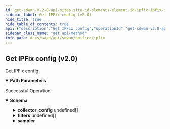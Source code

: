 ```yaml
---
id: get-sdwan-v-2-0-api-sites-site-id-elements-element-id-ipfix-ipfix-id
sidebar_label: Get IPFix config (v2.0)
hide_title: true
hide_table_of_contents: true
api: {"description":"Get IPFix config","operationId":"get-sdwan-v2.0-api-sites-site_id-elements-element_id-ipfix-ipfix_id","parameters":[{"description":"Site Id","in":"path","name":"site_id","required":true,"schema":{"description":"Site Id","type":"string"}},{"description":"Element Id","in":"path","name":"element_id","required":true,"schema":{"description":"Element Id","type":"string"}},{"description":"Ipfix Id","in":"path","name":"ipfix_id","required":true,"schema":{"description":"Ipfix Id","type":"string"}}],"responses":{"200":{"content":{"application/json":{"schema":{"properties":{"collector_config":{"description":"Collector Config: Valid Size(max = 4, error = IPFIX_CONFIG_INVALID_COLLECTOR_CONFIG: Maximum 4 collectors can be configured, min = 1) ","items":{"properties":{"host":{"description":"Host","type":"string"},"host_port":{"description":"Host Port","format":"int32","type":"integer"},"ipfixcollectorcontext_id":{"description":"Ipfixcollectorcontext Id","type":"string"},"max_message_size":{"description":"Max Message Size","format":"int32","type":"integer"},"protocol":{"description":"Protocol","enum":["tcp","udp"],"type":"string"}}},"type":"array"},"description":{"description":"Description: Size(max = 1024, error = DESCRIPTION_EXCEEDS_LIMIT: Description length exceeds limit, min = 0) ","type":"string"},"export_cache_timeout":{"description":"Export Cache Timeout: Range(max = 600L, error = IPFIX_INVALID_EXPORT_CACHE_TIMEOUT: Export cache timeout should be in range 10-600, min = 10L) ","type":"integer"},"filters":{"description":"Filters: Valid Size(max = 8, error = IPFIX_FILTERS_MAX_SIZE: Maximum 8 filters can be configured, min = 0) ","items":{"properties":{"app_def_ids":{"description":"App Def Ids","items":{"description":"App Def Ids","type":"string"},"type":"array"},"dst_ports":{"description":"Dst Ports","items":{"properties":{"end":{"description":"End: Range(max = 65535L, error = APPDEF_CONFIG_INVALID_PORT_RANGE: Port number must be between 1 and 65535, min = 1L) ","type":"string"},"start":{"description":"Start: Range(max = 65535L, error = APPDEF_CONFIG_INVALID_PORT_RANGE: Port number must be between 1 and 65535, min = 1L) ","type":"string"}}},"type":"array"},"dst_prefixes_id":{"description":"Dst Prefixes Id","type":"string"},"ipfixfiltercontext_ids":{"description":"Ipfixfiltercontext Ids","items":{"description":"Ipfixfiltercontext Ids","type":"string"},"type":"array"},"priority_traffic_types":{"description":"Priority Traffic Types","items":{"description":"Priority Traffic Types","enum":["P1_Video","P1_Audio","P1_Xact","P1_Bulk","P2_Video","P2_Audio","P2_Xact","P2_Bulk","P3_Video","P3_Audio","P3_Xact","P3_Bulk","P4_Video","P4_Audio","P4_Xact","P4_Bulk"],"type":"string"},"type":"array"},"protocols":{"description":"Protocols","items":{"description":"Protocols","enum":["tcp","udp","ospf","ipv6","is-is-over-ipv4","ipv6-nonxt","etherip","ipv6-icmp","igmp","udplite","ipv6-opts","icmp","esp","crtp","ipip","eigrp","egp","gre","l2tpv3","sctp","ip-in-ip","rsvp","pim","scps","mpls-in-ip","ah","vrrp","ipv6-route","igp","ipv6-frag"],"type":"string"},"type":"array"},"rtp_transport_type":{"description":"Rtp Transport Type","enum":["audio","video"],"type":"string"},"src_ports":{"description":"Src Ports","items":{"properties":{"end":{"description":"End: Range(max = 65535L, error = APPDEF_CONFIG_INVALID_PORT_RANGE: Port number must be between 1 and 65535, min = 1L) ","type":"string"},"start":{"description":"Start: Range(max = 65535L, error = APPDEF_CONFIG_INVALID_PORT_RANGE: Port number must be between 1 and 65535, min = 1L) ","type":"string"}}},"type":"array"},"src_prefixes_id":{"description":"Src Prefixes Id","type":"string"},"wan_path_direction":{"description":"Wan Path Direction","enum":["lan_to_wan","wan_to_lan"],"type":"string"}}},"type":"array"},"id":{"description":"Id","type":"string"},"ipfixprofile_id":{"description":"Ipfixprofile Id: NotNull(error = IPFIX_CONFIG_PROFILE_ID_REQUIRED: IPFix profile id required) ","type":"string"},"ipfixtemplate_id":{"description":"Ipfixtemplate Id","type":"string"},"name":{"description":"Name: Required(error = NAME_REQD: Please provide resource name.) Size(max = 128, error = NAME_EXCEEDS_LIMIT: Name of the resource exceeds limit., min = 0) ","type":"string"},"sampler":{"description":"Sampler: Valid ","properties":{"algorithm":{"description":"Algorithm","enum":["time_based","none"],"type":"string"},"time_interval":{"description":"Time Interval","type":"integer"},"time_spacing":{"description":"Time Spacing","type":"integer"}}},"tags":{"description":"Tags: ListString(allowDuplicate = false, allowEmpty = true, allowNull = true, length = 1024, listMaxSize = 10, error = INVALID_TAG: Maximum 10 Unique tags of length 1024 each are allowed, noTrim = false, regex = [^,\\\\s]+, required = false) ","items":{"description":"Tags","type":"string"},"type":"array"}},"required":["ipfixprofile_id","name"]}}},"description":"Successful Operation"}},"tags":["IPFIX"],"method":"get","path":"/sdwan/v2.0/api/sites/{site_id}/elements/{element_id}/ipfix/{ipfix_id}","info":{"contact":{},"description":"List of APIs used to manage the IPFIX services.","title":"IPFIX","version":"Latest"},"postman":{"name":"Get IPFix config (v2.0)","description":{"content":"Get IPFix config","type":"text/plain"},"url":{"path":["sdwan","v2.0","api","sites",":site_id","elements",":element_id","ipfix",":ipfix_id"],"host":["{{baseUrl}}"],"query":[],"variable":[{"disabled":false,"description":{"content":"(Required) Site Id","type":"text/plain"},"type":"any","value":"","key":"site_id"},{"disabled":false,"description":{"content":"(Required) Element Id","type":"text/plain"},"type":"any","value":"","key":"element_id"},{"disabled":false,"description":{"content":"(Required) Ipfix Id","type":"text/plain"},"type":"any","value":"","key":"ipfix_id"}]},"header":[{"key":"Accept","value":"application/json"}],"method":"GET"}}
sidebar_class_name: "get api-method"
info_path: docs/sase/api/sdwan/unified/ipfix
---
```



## Get IPFix config (v2.0)



Get IPFix config

<details style={{"marginBottom":"1rem"}} data-collapsed={false} open={true}><summary style={{}}><strong>Path Parameters</strong></summary><div><ul><ParamsItem className={"paramsItem"} param={{"description":"Site Id","in":"path","name":"site_id","required":true,"schema":{"description":"Site Id","type":"string"}}}></ParamsItem><ParamsItem className={"paramsItem"} param={{"description":"Element Id","in":"path","name":"element_id","required":true,"schema":{"description":"Element Id","type":"string"}}}></ParamsItem><ParamsItem className={"paramsItem"} param={{"description":"Ipfix Id","in":"path","name":"ipfix_id","required":true,"schema":{"description":"Ipfix Id","type":"string"}}}></ParamsItem></ul></div></details><div><ApiTabs><TabItem label={"200"} value={"200"}><div>

Successful Operation

</div><div><MimeTabs groupId={"mime-type"}><TabItem label={"application/json"} value={"application/json"}><SchemaTabs groupId={"schema-tabs"}><TabItem label={"Schema"} value={"Schema"}><details style={{}} data-collapsed={false} open={true}><summary style={{"textAlign":"left"}}><strong>Schema</strong></summary><div style={{"textAlign":"left","marginLeft":"1rem"}}></div><ul style={{"marginLeft":"1rem"}}><SchemaItem collapsible={true} className={"schemaItem"}><details style={{}}><summary style={{}}><strong>collector_config</strong><span style={{"opacity":"0.6"}}> undefined[]</span></summary><div style={{"marginLeft":"1rem"}}><div style={{"marginTop":".5rem","marginBottom":".5rem"}}>

Collector Config: Valid Size(max = 4, error = IPFIX_CONFIG_INVALID_COLLECTOR_CONFIG: Maximum 4 collectors can be configured, min = 1) 

</div><SchemaItem collapsible={false} name={"host"} required={false} schemaDescription={"Host"} schemaName={"string"} qualifierMessage={undefined} defaultValue={undefined}></SchemaItem><SchemaItem collapsible={false} name={"host_port"} required={false} schemaDescription={"Host Port"} schemaName={"int32"} qualifierMessage={undefined} defaultValue={undefined}></SchemaItem><SchemaItem collapsible={false} name={"ipfixcollectorcontext_id"} required={false} schemaDescription={"Ipfixcollectorcontext Id"} schemaName={"string"} qualifierMessage={undefined} defaultValue={undefined}></SchemaItem><SchemaItem collapsible={false} name={"max_message_size"} required={false} schemaDescription={"Max Message Size"} schemaName={"int32"} qualifierMessage={undefined} defaultValue={undefined}></SchemaItem><SchemaItem collapsible={false} name={"protocol"} required={false} schemaDescription={"Protocol"} schemaName={"string"} qualifierMessage={"**Possible values:** [`tcp`, `udp`]"} defaultValue={undefined}></SchemaItem></div></details></SchemaItem><SchemaItem collapsible={false} name={"description"} required={false} schemaDescription={"Description: Size(max = 1024, error = DESCRIPTION_EXCEEDS_LIMIT: Description length exceeds limit, min = 0) "} schemaName={"string"} qualifierMessage={undefined} defaultValue={undefined}></SchemaItem><SchemaItem collapsible={false} name={"export_cache_timeout"} required={false} schemaDescription={"Export Cache Timeout: Range(max = 600L, error = IPFIX_INVALID_EXPORT_CACHE_TIMEOUT: Export cache timeout should be in range 10-600, min = 10L) "} schemaName={"integer"} qualifierMessage={undefined} defaultValue={undefined}></SchemaItem><SchemaItem collapsible={true} className={"schemaItem"}><details style={{}}><summary style={{}}><strong>filters</strong><span style={{"opacity":"0.6"}}> undefined[]</span></summary><div style={{"marginLeft":"1rem"}}><div style={{"marginTop":".5rem","marginBottom":".5rem"}}>

Filters: Valid Size(max = 8, error = IPFIX_FILTERS_MAX_SIZE: Maximum 8 filters can be configured, min = 0) 

</div><SchemaItem collapsible={false} name={"app_def_ids"} required={false} schemaDescription={"App Def Ids"} schemaName={"string[]"} qualifierMessage={undefined} defaultValue={undefined}></SchemaItem><SchemaItem collapsible={true} className={"schemaItem"}><details style={{}}><summary style={{}}><strong>dst_ports</strong><span style={{"opacity":"0.6"}}> undefined[]</span></summary><div style={{"marginLeft":"1rem"}}><div style={{"marginTop":".5rem","marginBottom":".5rem"}}>

Dst Ports

</div><SchemaItem collapsible={false} name={"end"} required={false} schemaDescription={"End: Range(max = 65535L, error = APPDEF_CONFIG_INVALID_PORT_RANGE: Port number must be between 1 and 65535, min = 1L) "} schemaName={"string"} qualifierMessage={undefined} defaultValue={undefined}></SchemaItem><SchemaItem collapsible={false} name={"start"} required={false} schemaDescription={"Start: Range(max = 65535L, error = APPDEF_CONFIG_INVALID_PORT_RANGE: Port number must be between 1 and 65535, min = 1L) "} schemaName={"string"} qualifierMessage={undefined} defaultValue={undefined}></SchemaItem></div></details></SchemaItem><SchemaItem collapsible={false} name={"dst_prefixes_id"} required={false} schemaDescription={"Dst Prefixes Id"} schemaName={"string"} qualifierMessage={undefined} defaultValue={undefined}></SchemaItem><SchemaItem collapsible={false} name={"ipfixfiltercontext_ids"} required={false} schemaDescription={"Ipfixfiltercontext Ids"} schemaName={"string[]"} qualifierMessage={undefined} defaultValue={undefined}></SchemaItem><SchemaItem collapsible={false} name={"priority_traffic_types"} required={false} schemaDescription={"Priority Traffic Types"} schemaName={"string[]"} qualifierMessage={"**Possible values:** [`P1_Video`, `P1_Audio`, `P1_Xact`, `P1_Bulk`, `P2_Video`, `P2_Audio`, `P2_Xact`, `P2_Bulk`, `P3_Video`, `P3_Audio`, `P3_Xact`, `P3_Bulk`, `P4_Video`, `P4_Audio`, `P4_Xact`, `P4_Bulk`]"} defaultValue={undefined}></SchemaItem><SchemaItem collapsible={false} name={"protocols"} required={false} schemaDescription={"Protocols"} schemaName={"string[]"} qualifierMessage={"**Possible values:** [`tcp`, `udp`, `ospf`, `ipv6`, `is-is-over-ipv4`, `ipv6-nonxt`, `etherip`, `ipv6-icmp`, `igmp`, `udplite`, `ipv6-opts`, `icmp`, `esp`, `crtp`, `ipip`, `eigrp`, `egp`, `gre`, `l2tpv3`, `sctp`, `ip-in-ip`, `rsvp`, `pim`, `scps`, `mpls-in-ip`, `ah`, `vrrp`, `ipv6-route`, `igp`, `ipv6-frag`]"} defaultValue={undefined}></SchemaItem><SchemaItem collapsible={false} name={"rtp_transport_type"} required={false} schemaDescription={"Rtp Transport Type"} schemaName={"string"} qualifierMessage={"**Possible values:** [`audio`, `video`]"} defaultValue={undefined}></SchemaItem><SchemaItem collapsible={true} className={"schemaItem"}><details style={{}}><summary style={{}}><strong>src_ports</strong><span style={{"opacity":"0.6"}}> undefined[]</span></summary><div style={{"marginLeft":"1rem"}}><div style={{"marginTop":".5rem","marginBottom":".5rem"}}>

Src Ports

</div><SchemaItem collapsible={false} name={"end"} required={false} schemaDescription={"End: Range(max = 65535L, error = APPDEF_CONFIG_INVALID_PORT_RANGE: Port number must be between 1 and 65535, min = 1L) "} schemaName={"string"} qualifierMessage={undefined} defaultValue={undefined}></SchemaItem><SchemaItem collapsible={false} name={"start"} required={false} schemaDescription={"Start: Range(max = 65535L, error = APPDEF_CONFIG_INVALID_PORT_RANGE: Port number must be between 1 and 65535, min = 1L) "} schemaName={"string"} qualifierMessage={undefined} defaultValue={undefined}></SchemaItem></div></details></SchemaItem><SchemaItem collapsible={false} name={"src_prefixes_id"} required={false} schemaDescription={"Src Prefixes Id"} schemaName={"string"} qualifierMessage={undefined} defaultValue={undefined}></SchemaItem><SchemaItem collapsible={false} name={"wan_path_direction"} required={false} schemaDescription={"Wan Path Direction"} schemaName={"string"} qualifierMessage={"**Possible values:** [`lan_to_wan`, `wan_to_lan`]"} defaultValue={undefined}></SchemaItem></div></details></SchemaItem><SchemaItem collapsible={false} name={"id"} required={false} schemaDescription={"Id"} schemaName={"string"} qualifierMessage={undefined} defaultValue={undefined}></SchemaItem><SchemaItem collapsible={false} name={"ipfixprofile_id"} required={false} schemaDescription={"Ipfixprofile Id: NotNull(error = IPFIX_CONFIG_PROFILE_ID_REQUIRED: IPFix profile id required) "} schemaName={"string"} qualifierMessage={undefined} defaultValue={undefined}></SchemaItem><SchemaItem collapsible={false} name={"ipfixtemplate_id"} required={false} schemaDescription={"Ipfixtemplate Id"} schemaName={"string"} qualifierMessage={undefined} defaultValue={undefined}></SchemaItem><SchemaItem collapsible={false} name={"name"} required={false} schemaDescription={"Name: Required(error = NAME_REQD: Please provide resource name.) Size(max = 128, error = NAME_EXCEEDS_LIMIT: Name of the resource exceeds limit., min = 0) "} schemaName={"string"} qualifierMessage={undefined} defaultValue={undefined}></SchemaItem><SchemaItem collapsible={true} className={"schemaItem"}><details style={{}}><summary style={{}}><strong>sampler</strong><span style={{"opacity":"0.6"}}> </span></summary><div style={{"marginLeft":"1rem"}}><div style={{"marginTop":".5rem","marginBottom":".5rem"}}>

Sampler: Valid 

</div><SchemaItem collapsible={false} name={"algorithm"} required={false} schemaDescription={"Algorithm"} schemaName={"string"} qualifierMessage={"**Possible values:** [`time_based`, `none`]"} defaultValue={undefined}></SchemaItem><SchemaItem collapsible={false} name={"time_interval"} required={false} schemaDescription={"Time Interval"} schemaName={"integer"} qualifierMessage={undefined} defaultValue={undefined}></SchemaItem><SchemaItem collapsible={false} name={"time_spacing"} required={false} schemaDescription={"Time Spacing"} schemaName={"integer"} qualifierMessage={undefined} defaultValue={undefined}></SchemaItem></div></details></SchemaItem><SchemaItem collapsible={false} name={"tags"} required={false} schemaDescription={"Tags: ListString(allowDuplicate = false, allowEmpty = true, allowNull = true, length = 1024, listMaxSize = 10, error = INVALID_TAG: Maximum 10 Unique tags of length 1024 each are allowed, noTrim = false, regex = [^,\\\\s]+, required = false) "} schemaName={"string[]"} qualifierMessage={undefined} defaultValue={undefined}></SchemaItem></ul></details></TabItem></SchemaTabs></TabItem></MimeTabs></div></TabItem></ApiTabs></div>
      